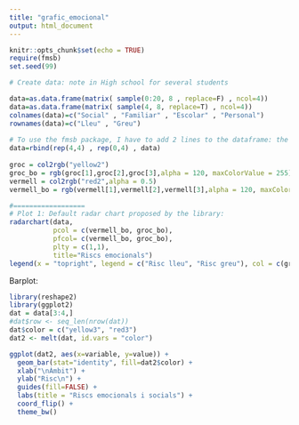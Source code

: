 ```yaml
---
title: "grafic_emocional"
output: html_document
---
```


```r
knitr::opts_chunk$set(echo = TRUE)
require(fmsb)
set.seed(99)
```

```r
# Create data: note in High school for several students

data=as.data.frame(matrix( sample(0:20, 8 , replace=F) , ncol=4))
data=as.data.frame(matrix( sample(4, 8, replace=T) , ncol=4))
colnames(data)=c("Social" , "Familiar" , "Escolar" , "Personal")
rownames(data)=c("Lleu" , "Greu")
 
# To use the fmsb package, I have to add 2 lines to the dataframe: the max and min of each topic to show on the plot!
data=rbind(rep(4,4) , rep(0,4) , data)
 
groc = col2rgb("yellow2")
groc_bo = rgb(groc[1],groc[2],groc[3],alpha = 120, maxColorValue = 255)
vermell = col2rgb("red2",alpha = 0.5)
vermell_bo = rgb(vermell[1],vermell[2],vermell[3],alpha = 120, maxColorValue = 255)

#==================
# Plot 1: Default radar chart proposed by the library:
radarchart(data, 
           pcol = c(vermell_bo, groc_bo),
           pfcol= c(vermell_bo, groc_bo),
           plty = c(1,1),
           title="Riscs emocionals")
legend(x = "topright", legend = c("Risc lleu", "Risc greu"), col = c(groc_bo, vermell_bo), seg.len = 1, border = "transparent", pch = 16, lty = 1, cex = 0.75)

```

Barplot:

```r
library(reshape2)
library(ggplot2)
dat = data[3:4,]
#dat$row <- seq_len(nrow(dat))
dat$color = c("yellow3", "red3")
dat2 <- melt(dat, id.vars = "color")

ggplot(dat2, aes(x=variable, y=value)) + 
  geom_bar(stat="identity", fill=dat2$color) +
  xlab("\nÀmbit") +
  ylab("Risc\n") +
  guides(fill=FALSE) +
  labs(title = "Riscs emocionals i socials") +
  coord_flip() +
  theme_bw()

```